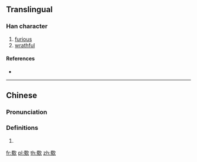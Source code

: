 ==Translingual==

===Han character===
{{Han char|rn=76|rad=欠|as=13|sn=17|four=67180|canj=WINO|ids=⿰蜀欠}}

# [[furious]]
# [[wrathful]]

====References====
* {{Han ref|kx=0572.300|dkj=16217|dj=0960.260|hdz=32152.090|uh=6B5C|ud=27484|bh=C0D3|bd=49363}}

----

==Chinese==
{{zh-forms}}

===Pronunciation===
{{zh-pron
|m=chù
|c=cuk1
|mc=y
|oc=y
|ma=
|cat=a
}}

===Definitions===
# {{rfdef|lang=zh}}

[[fr:歜]]
[[pl:歜]]
[[th:歜]]
[[zh:歜]]